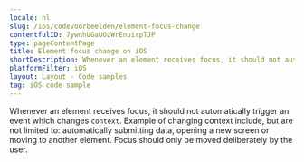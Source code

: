 ```yaml
---
locale: nl
slug: /ios/codevoorbeelden/element-focus-change
contentfulID: 7ywnhUGaUOzWrEnuirpTJP
type: pageContentPage
title: Element focus change on iOS
shortDescription: Whenever an element receives focus, it should not automatically trigger an event which changes context.
platformFilter: iOS
layout: Layout - Code samples
tag: iOS code sample
---
```


Whenever an element receives focus, it should not automatically trigger an event which changes `context`. Example of changing context include, but are not limited to: automatically submitting data, opening a new screen or moving to another element. Focus should only be moved deliberately by the user.

<CodeSample id="element-focus" locale="nl" platform="ios"/>